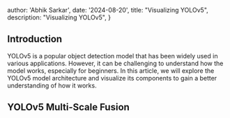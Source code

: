   author: 'Abhik Sarkar',
  date: '2024-08-20',
  title: "Visualizing YOLOv5",
  description:
    "Visualizing YOLOv5",
}


## Introduction

YOLOv5 is a popular object detection model that has been widely used in various applications. However, it can be challenging to understand how the model works, especially for beginners. In this article, we will explore the YOLOv5 model architecture and visualize its components to gain a better understanding of how it works.


<YOLOv5m />

<FPNDetailedVisualization />


## YOLOv5 Multi-Scale Fusion


<YOLOv5MultiScaleFusion />


